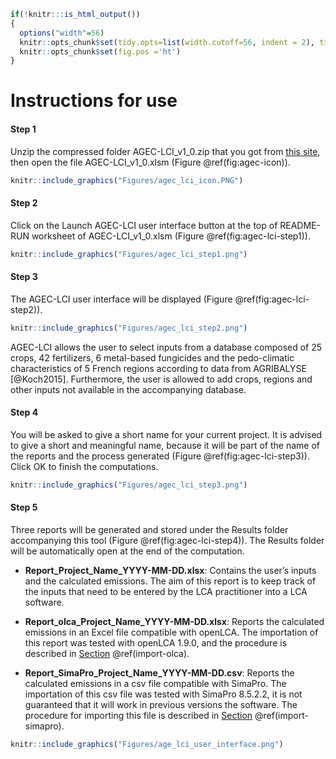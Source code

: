 ```r
if(!knitr:::is_html_output())
{
  options("width"=56)
  knitr::opts_chunk$set(tidy.opts=list(width.cutoff=56, indent = 2), tidy = TRUE)
  knitr::opts_chunk$set(fig.pos ='ht')
}
```

# Instructions for use {#instructions}


#### Step 1 {-}

Unzip the compressed folder AGEC-LCI_v1_0.zip that you got from [this site](){target="_blank"}, then open the file AGEC-LCI_v1_0.xlsm (Figure \@ref(fig:agec-icon)).

```r
knitr::include_graphics("Figures/agec_lci_icon.PNG")
```



#### Step 2 {-}

Click on the Launch AGEC-LCI user interface button at the top of README-RUN worksheet of AGEC-LCI_v1_0.xlsm (Figure \@ref(fig:agec-lci-step1)). 

```r
knitr::include_graphics("Figures/agec_lci_step1.png")
```


#### Step 3 {-}

The AGEC-LCI user interface will be displayed (Figure \@ref(fig:agec-lci-step2)).

```r
knitr::include_graphics("Figures/agec_lci_step2.png")
```

AGEC-LCI allows the user to select inputs from a database composed of 25 crops, 42 fertilizers, 6 metal-based fungicides and the pedo-climatic characteristics of 5 French regions according to data from AGRIBALYSE [@Koch2015]. Furthermore, the user is allowed to add crops, regions and other inputs not available in the accompanying database. 


#### Step 4 {-}

You will be asked to give a short name for your current project. It is advised to give a short and meaningful name, because it will be part of the name of the reports and the process generated (Figure \@ref(fig:agec-lci-step3)). Click OK to finish the computations.

```r
knitr::include_graphics("Figures/agec_lci_step3.png")
```

#### Step 5 {-} 

Three reports will be generated and stored under the Results folder accompanying this tool (Figure \@ref(fig:agec-lci-step4)). The Results folder will be automatically open at the end of the computation.  

- **Report_Project_Name_YYYY-MM-DD.xlsx**: Contains the user’s inputs and the calculated emissions. The aim of this report is to keep track of the inputs that need to be entered by the LCA practitioner into a LCA software.

- **Report_olca_Project_Name_YYYY-MM-DD.xlsx**: Reports the calculated emissions in an Excel file compatible with openLCA. The importation of this report was tested with openLCA 1.9.0, and the procedure is described in [Section](#import-olca) \@ref(import-olca).

- **Report_SimaPro_Project_Name_YYYY-MM-DD.csv**: Reports the calculated emissions in a csv file compatible with SimaPro. The importation of this csv file was tested with SimaPro 8.5.2.2, it is not guaranteed that it will work in previous versions the software. The procedure for importing this file is described in [Section](#import-simapro) \@ref(import-simapro).


```r
knitr::include_graphics("Figures/age_lci_user_interface.png")
```



